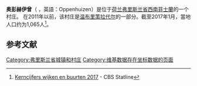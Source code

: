 {{Infobox settlement
| name                    = 奥彭赫伊曾
| native_name             = Toppenhuzen
| native_name_lang        = <!-- ISO 639-2 code e.g. "fr" for French. If more than one, use {{lang}} instead -->
| settlement_type         = 村莊
| image_skyline           = Johanneskerk uit 1695 in Toppenhuzen..JPG
| image_alt               = 
| image_caption           = 
| image_flag              = 
| flag_alt                = 
| image_seal              = 
| seal_alt                = 
| image_shield            = 
| shield_alt              = 
| etymology               = 
| nickname                = 
| motto                   = 
| image_map               = Map NL Wymbritseradiel Toppenhuzen.png
| map_alt                 = 
| map_caption             = 隸屬於[[温布里策拉代尔|温布里策拉代尔]]時位於該市的位置
| pushpin_map             = Netherlands<!-- the name of a location map as per http://en.wikipedia.org/wiki/Template:Location_map -->
| pushpin_label_position  = right
| pushpin_mapsize         = 250
| pushpin_map_caption     = 位於荷蘭的位置
| coordinates             = {{coord|53|0|46|N|5|41|43|E|display=title|region:NL_type:city_source:nlwiki}}
| coor_pinpoint           = 
| coordinates_footnotes   = 
| subdivision_type        = [[世界政區索引|世界政區索引]]
| subdivision_name        = {{flagicon|Netherlands}} [[荷兰|荷兰]]
| subdivision_type1       = [[荷蘭省份|荷蘭省份]]
| subdivision_name1       = {{flagicon|Friesland}} [[弗里斯兰省|弗里斯兰省]]
| subdivision_type2       = [[市镇_(荷兰)|市镇]]
| subdivision_name2       = [[西南菲士蘭|西南菲士蘭]]
| subdivision_type3       = 
| subdivision_name3       = 
| established_title       = 
| established_date        = 
| founder                 = 
| seat_type               = 
| seat                    = 
| government_footnotes    = 
| leader_party            = 
| leader_title            = 
| leader_name             = 
| unit_pref               = Metric
<!-- ALL fields with measurements have automatic unit conversion -->
<!-- for references: use <ref> tags -->
| area_footnotes          = 
| area_urban_footnotes    = <!-- <ref> </ref> -->
| area_rural_footnotes    = <!-- <ref> </ref> -->
| area_metro_footnotes    = <!-- <ref> </ref> -->
| area_magnitude          = <!-- <ref> </ref> -->
| area_note               = 
| area_water_percent      = 
| area_rank               = 
| area_blank1_title       = 
| area_blank2_title       = 
<!-- square kilometers -->
| area_total_km2          = 
| area_land_km2           = 
| area_water_km2          = 
| area_urban_km2          = 
| area_rural_km2          = 
| area_metro_km2          = 
| area_blank1_km2         = 
| area_blank2_km2         = 
<!-- hectares -->
| area_total_ha           = 
| area_land_ha            = 
| area_water_ha           = 
| area_urban_ha           = 
| area_rural_ha           = 
| area_metro_ha           = 
| area_blank1_ha          = 
| area_blank2_ha          = 
| length_km               = 
| width_km                = 
| dimensions_footnotes    = 
| elevation_footnotes     = 
| elevation_m             = 
| population_as_of        = 2017
| population_footnotes    = 
| population_total        = 1065
| population_density_km2  = auto
| population_note         = 
| population_demonym      = 
| timezone1               = [[欧洲中部时间|欧洲中部时间]]
| utc_offset1             = +1
| timezone1_DST           = [[欧洲中部夏令时间|欧洲中部夏令时间]]
| utc_offset1_DST         = +2
| postal_code_type        = {{link-en|郵政編碼|List of postal codes in the Netherlands}}
| postal_code             = 8625
| area_code_type          = {{link-en|電話區號|Telephone numbers in the Netherlands}}
| area_code               = 0515
| iso_code                = 
| website                 = 
| footnotes               = 
}}
'''奥彭赫伊曾'''（{{Lang-fy|Toppenhuzen}}  ，英語：Oppenhuizen）是位于[[荷兰|荷兰]][[弗里斯兰省|弗里斯兰省]][[西南菲士蘭|西南菲士蘭]]的一个村庄。 在2011年以前，该村庄是[[温布里策拉代尔|温布里策拉代尔]]的一部分。截至2017年1月，當地人口约为1,065人<ref>[http://statline.cbs.nl/Statweb/publication/?DM=SLNL&PA=83765NED&D1=0-1,3-4,8,11,14,28,31-32,99-104&D2=13314-13470&HDR=T&STB=G1&VW=T Kerncijfers wijken en buurten 2017] {{Wayback|url=http://statline.cbs.nl/Statweb/publication/?DM=SLNL&PA=83765NED&D1=0-1,3-4,8,11,14,28,31-32,99-104&D2=13314-13470&HDR=T&STB=G1&VW=T |date=20180813043756 }} - CBS Statline</ref>。 

==参考文献==
{{reflist}}

[[Category:弗里斯兰省城镇和村庄|Category:弗里斯兰省城镇和村庄]]
[[Category:维基数据存在坐标数据的页面|Category:维基数据存在坐标数据的页面]]